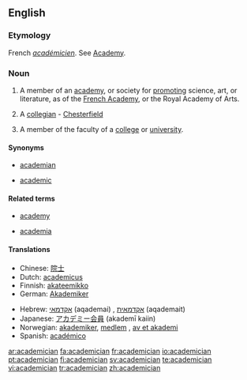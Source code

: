 ==English==

===Etymology===
French ''[[académicien]]''. See [[Academy]].

===Noun===
{{en-noun}}

# A member of an [[academy]], or society for [[promoting]] science, art, or literature, as of the [[French Academy]], or the Royal Academy of Arts.
# {{rare}} A [[collegian]] - [[Chesterfield]]
# A member of the faculty of a [[college]] or [[university]].

====Synonyms====
{{rel-top|member of university faculty}}
* [[academian]]
{{rel-mid}}
* [[academic]]
{{rel-bottom}}

====Related terms====
{{rel-top|terms related to academician}}
* [[academy]]
{{rel-mid}}
* [[academia]]
{{rel-bottom}}

====Translations====
{{checktrans-top}}
* Chinese: [[院士]]
* Dutch: [[academicus]] {{m}}
* Finnish: [[akateemikko]]
* German: [[Akademiker]] {{m}}
{{trans-mid}}
* Hebrew: [[אקדמאי]] (aqademai) {{m}}, [[אקדמאית]] (aqademait) {{f}}
* Japanese: [[アカデミー会員]] (akademī kaiin)
* Norwegian: [[akademiker]], [[medlem]] {{n}}, [[av et akademi]]
* Spanish: [[académico]] {{m}}
{{trans-bottom}}

[[ar:academician]]
[[fa:academician]]
[[fr:academician]]
[[io:academician]]
[[pt:academician]]
[[fi:academician]]
[[sv:academician]]
[[te:academician]]
[[vi:academician]]
[[tr:academician]]
[[zh:academician]]